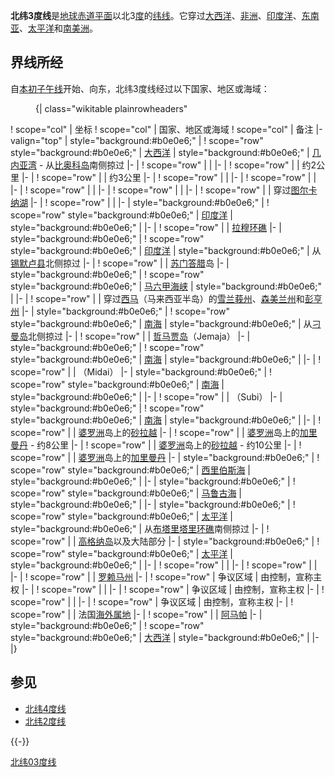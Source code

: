 {{Location map-line|lat=3}}
{{kml}}
'''北纬3度线'''是[[地球|地球]][[赤道|赤道平面]]以北3[[度_(角)|度]]的[[纬线|纬线]]。它穿过[[大西洋|大西洋]]、[[非洲|非洲]]、[[印度洋|印度洋]]、[[东南亚|东南亚]]、[[太平洋|太平洋]]和[[南美洲|南美洲]]。

==界线所经==
自[[本初子午线|本初子午线]]开始、向东，北纬3度线经过以下国家、地区或海域：

:{| class="wikitable plainrowheaders"
! scope="col" | 坐标
! scope="col" | 国家、地区或海域
! scope="col" | 备注
|-valign="top"
| style="background:#b0e0e6;" | {{Coord|3|0|N|0|0|E|type:landmark|name=本初子午线}}
! scope="row" style="background:#b0e0e6;" | [[大西洋|大西洋]]
| style="background:#b0e0e6;" | [[几内亚湾|几内亚湾]] - 从{{GNQ}}[[比奥科岛|比奥科岛]]南侧掠过
|-
| {{Coord|3|0|N|9|56|E|type:country|name=喀麦隆}}
! scope="row" | {{CMR}}
|
|-
| {{Coord|3|0|N|12|57|E|type:country|name=中非共和国}}
! scope="row" | {{CAF}}
| 约2公里
|-
| {{Coord|3|0|N|15|59|E|type:country|name=喀麦隆}}
! scope="row" | {{CMR}}
| 约3公里
|-
| {{Coord|3|0|N|16|0|E|type:country|name=中非共和国}}
! scope="row" | {{CAF}}
|
|-
| {{Coord|3|0|N|16|30|E|type:country|name=刚果（布）}}
! scope="row" | {{COG}}
|
|-
| {{Coord|3|0|N|18|30|E|type:country|name=刚果（金）}}
! scope="row" | {{COD}}
|
|-
| {{Coord|3|0|N|30|49|E|type:country|name=乌干达}}
! scope="row" | {{UGA}}
|
|-
| {{Coord|3|0|N|34|35|E|type:country|name=肯尼亚}}
! scope="row" | {{KEN}}
| 穿过[[图尔卡纳湖|图尔卡纳湖]]
|-
| {{Coord|3|0|N|41|10|E|type:country|name=索马里}}
! scope="row" | {{SOM}}
|
|-
| style="background:#b0e0e6;" | {{Coord|3|0|N|46|36|E|type:waterbody|name=印度洋}}
! scope="row" style="background:#b0e0e6;" | [[印度洋|印度洋]]
| style="background:#b0e0e6;" |
|-
| {{Coord|3|0|N|73|21|E|type:country|name=马尔代夫}}
! scope="row" | {{MDV}}
| [[拉穆环礁|拉穆环礁]]
|-
| style="background:#b0e0e6;" | {{Coord|3|0|N|73|33|E|type:waterbody|name=印度洋}}
! scope="row" style="background:#b0e0e6;" | [[印度洋|印度洋]]
| style="background:#b0e0e6;" | 从{{IDN}}[[锡默卢县|锡默卢县]]北侧掠过
|-
| {{Coord|3|0|N|97|22|E|type:country|name=印尼}}
! scope="row" | {{IDN}}
| [[苏门答腊|苏门答腊]]岛
|-
| style="background:#b0e0e6;" | {{Coord|3|0|N|99|54|E|type:waterbody|name=马六甲海峡}}
! scope="row" style="background:#b0e0e6;" | [[马六甲海峡|马六甲海峡]]
| style="background:#b0e0e6;" |
|-
| {{Coord|3|0|N|101|14|E|type:country|name=马来西亚}}
! scope="row" | {{MAS}}
| 穿过[[西马|西马]]（马来西亚半岛）的[[雪兰莪州|雪兰莪州]]、[[森美兰州|森美兰州]]和[[彭亨州|彭亨州]]
|-
| style="background:#b0e0e6;" | {{Coord|3|0|N|103|26|E|type:waterbody|name=南海}}
! scope="row" style="background:#b0e0e6;" | [[南海|南海]]
| style="background:#b0e0e6;" | 从{{MAS}}[[刁曼岛|刁曼岛]]北侧掠过
|-
| {{Coord|3|0|N|105|41|E|type:country|name=印尼}}
! scope="row" | {{IDN}}
| [[阿南巴斯群岛|哲马贾岛]]（Jemaja）
|-
| style="background:#b0e0e6;" | {{Coord|3|0|N|105|44|E|type:waterbody|name=南海}}
! scope="row" style="background:#b0e0e6;" | [[南海|南海]]
| style="background:#b0e0e6;" |
|-
| {{Coord|3|0|N|107|45|E|type:country|name=印尼}}
! scope="row" | {{IDN}}
| {{link-en|南纳土纳群岛|South Natuna|米代岛}}（Midai）
|-
| style="background:#b0e0e6;" | {{Coord|3|0|N|107|48|E|type:waterbody|name=南海}}
! scope="row" style="background:#b0e0e6;" | [[南海|南海]]
| style="background:#b0e0e6;" |
|-
| {{Coord|3|0|N|108|50|E|type:country|name=印尼}}
! scope="row" | {{IDN}}
| {{link-en|南纳土纳群岛|South Natuna|苏比岛}}（Subi）
|-
| style="background:#b0e0e6;" | {{Coord|3|0|N|108|53|E|type:waterbody|name=南海}}
! scope="row" style="background:#b0e0e6;" | [[南海|南海]]
| style="background:#b0e0e6;" |
|-
| {{Coord|3|0|N|112|26|E|type:country|name=马来西亚}}
! scope="row" | {{MAS}}
| [[婆罗洲|婆罗洲]]岛上的[[砂拉越|砂拉越]]
|-
| {{Coord|3|0|N|115|15|E|type:country|name=印尼}}
! scope="row" | {{IDN}}
| [[婆罗洲|婆罗洲]]岛上的[[加里曼丹|加里曼丹]] - 约8公里
|-
| {{Coord|3|0|N|115|19|E|type:country|name=马来西亚}}
! scope="row" | {{MAS}}
| [[婆罗洲|婆罗洲]]岛上的[[砂拉越|砂拉越]] - 约10公里
|-
| {{Coord|3|0|N|115|25|E|type:country|name=印尼}}
! scope="row" | {{IDN}}
| [[婆罗洲|婆罗洲]]岛上的[[加里曼丹|加里曼丹]]
|-
| style="background:#b0e0e6;" | {{Coord|3|0|N|117|35|E|type:waterbody|name=西里伯斯海}}
! scope="row" style="background:#b0e0e6;" | [[西里伯斯海|西里伯斯海]]
| style="background:#b0e0e6;" |
|-
| style="background:#b0e0e6;" | {{Coord|3|0|N|125|30|E|type:waterbody|name=马鲁古海}}
! scope="row" style="background:#b0e0e6;" | [[马鲁古海|马鲁古海]]
| style="background:#b0e0e6;" |
|-
| style="background:#b0e0e6;" | {{Coord|3|0|N|128|13|E|type:waterbody|name=太平洋}}
! scope="row" style="background:#b0e0e6;" | [[太平洋|太平洋]]
| style="background:#b0e0e6;" | 从{{KIR}}[[布塔里塔里环礁|布塔里塔里环礁]]南侧掠过
|-
| {{Coord|3|0|N|78|11|W|type:country|name=哥伦比亚}}
! scope="row" | {{COL}}
| [[高格纳岛|高格纳岛]]以及大陆部分
|-
| style="background:#b0e0e6;" | {{Coord|3|0|N|78|10|W|type:waterbody|name=太平洋}}
! scope="row" style="background:#b0e0e6;" | [[太平洋|太平洋]]
| style="background:#b0e0e6;" |
|-
| {{Coord|3|0|N|77|41|W|type:country|name=哥伦比亚}}
! scope="row" | {{COL}}
|
|-
| {{Coord|3|0|N|67|42|W|type:country|name=委内瑞拉}}
! scope="row" | {{VEN}}
|
|-
| {{Coord|3|0|N|64|8|W|type:country|name=巴西}}
! scope="row" | {{BRA}}
| [[罗赖马州|罗赖马州]]
|-
| {{Coord|3|0|N|59|57|W|type:country|name=圭亚那和委内瑞拉争议区域}}
! scope="row" | 争议区域
| 由{{GUY}}控制，{{VEN}}宣称主权
|-
| {{Coord|3|0|N|58|9|W|type:country|name=圭亚那}}
! scope="row" | {{GUY}}
|
|-
| {{Coord|3|0|N|57|30|W|type:country|name=圭亚那和苏里南争议区域}}
! scope="row" | 争议区域
| 由{{GUY}}控制，{{SUR}}宣称主权
|-
| {{Coord|3|0|N|57|12|W|type:country|name=苏里南}}
! scope="row" | {{SUR}}
|
|-
| {{Coord|3|0|N|54|11|W|type:country|name=法国和苏里南争议区域}}
! scope="row" | 争议区域
| 由{{FRA}}控制，{{SUR}}宣称主权
|-
| {{Coord|3|0|N|53|59|W|type:country|name=法属圭亚那}}
! scope="row" | {{GUF}}
| 法国[[海外属地|海外属地]]
|-
| {{Coord|3|0|N|52|22|W|type:country|name=巴西}}
! scope="row" | {{BRA}}
| [[阿马帕|阿马帕]]
|-
| style="background:#b0e0e6;" | {{Coord|3|0|N|50|57|W|type:waterbody|name=大西洋}}
! scope="row" style="background:#b0e0e6;" | [[大西洋|大西洋]]
| style="background:#b0e0e6;" |
|-
|}

==参见==
*[[北纬4度线|北纬4度线]]
*[[北纬2度线|北纬2度线]]
{{-}}
{{geographical coordinates|state=collapsed}}

[[Category:纬线|北纬03度线]]